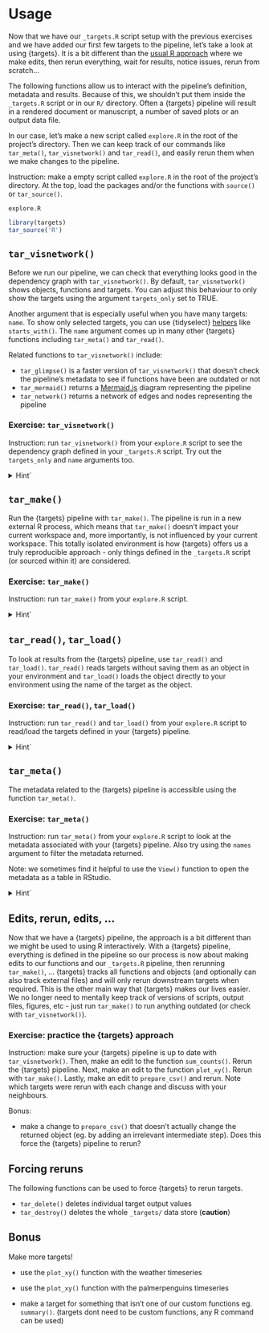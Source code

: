 # Usage

Now that we have our `_targets.R` script setup with the previous exercises and we have added our first few targets to the pipeline, let's take a look at using {targets}. It is a bit different than the [usual R approach](https://books.ropensci.org/targets/#motivation) where we make edits, then rerun everything, wait for results, notice issues, rerun from scratch...

The following functions allow us to interact with the pipeline's definition, metadata and results. Because of this, we shouldn't put them inside the `_targets.R` script or in our `R/` directory. Often a {targets} pipeline will result in a rendered document or manuscript, a number of saved plots or an output data file. 

In our case, let's make a new script called `explore.R` in the root of the project's directory. Then we can keep track of our commands like `tar_meta()`, `tar_visnetwork()` and `tar_read()`, and easily rerun them when we make changes to the pipeline. 

Instruction: make a empty script called `explore.R` in the root of the project's directory. At the top, load the packages and/or the functions with `source()` or `tar_source()`.

`explore.R`

```r
library(targets)
tar_source('R')
```


## `tar_visnetwork()`

Before we run our pipeline, we can check that everything looks good in the dependency graph with `tar_visnetwork()`. By default, `tar_visnetwork()` shows objects, functions and targets. You can adjust this behaviour to only show the targets using the argument `targets_only` set to TRUE. 

Another argument that is especially useful when you have many targets: `name`. To show only selected targets, you can use {tidyselect} [helpers](https://tidyselect.r-lib.org/reference/index.html#selecting-variables) like `starts_with()`. The `name` argument comes up in many other {targets} functions including `tar_meta()` and `tar_read()`. 

Related functions to `tar_visnetwork()` include:

- `tar_glimpse()` is a faster version of `tar_visnetwork()` that doesn't check the pipeline's metadata to see if functions have been are outdated or not
- `tar_mermaid()` returns a [Mermaid.js](https://mermaid.js.org/) diagram representing the pipeline
- `tar_network()` returns a network of edges and nodes representing the pipeline


### Exercise: `tar_visnetwork()`

Instruction: run `tar_visnetwork()` from your `explore.R` script to see the dependency graph defined in your `_targets.R` script. Try out the `targets_only` and `name` arguments too. 


<details>
<summary>Hint`</summary>

`explore.R`

```r
library(targets)
tar_source('R')

tar_visnetwork()

tar_visnetwork(targets_only = TRUE)

tar_visnetwork(starts_with('plot'))
```
</details>


## `tar_make()`

Run the {targets} pipeline with `tar_make()`. The pipeline is run in a new external R process, which means that `tar_make()` doesn't impact your current workspace and, more importantly, is not influenced by your current workspace. This totally isolated environment is how {targets} offers us a truly reproducible approach - only things defined in the `_targets.R` script (or sourced within it) are considered. 


### Exercise: `tar_make()`

Instruction: run `tar_make()` from your `explore.R` script.

<details>
<summary>Hint`</summary>

`explore.R`

```r
library(targets)
tar_source('R')

tar_make()
```
</details>


## `tar_read()`, `tar_load()`

To look at results from the {targets} pipeline, use `tar_read()` and `tar_load()`. `tar_read()` reads targets without saving them as an object in your environment and `tar_load()` loads the object directly to your environment using the name of the target as the object. 

### Exercise: `tar_read()`, `tar_load()`

Instruction: run `tar_read()` and `tar_load()` from your `explore.R` script to read/load the targets defined in your {targets} pipeline.

<details>
<summary>Hint`</summary>

`explore.R`

```r
library(targets)
tar_source('R')

tar_read(prep_counts)

tar_load(sums)

tar_read(plotted)
```
</details>


## `tar_meta()`

The metadata related to the {targets} pipeline is accessible using the function `tar_meta()`. 

### Exercise: `tar_meta()`

Instruction: run `tar_meta()` from your `explore.R` script to look at the metadata associated with your {targets} pipeline. Also try using the `names` argument to filter the metadata returned. 

Note: we sometimes find it helpful to use the `View()` function to open the metadata as a table in RStudio. 

<details>
<summary>Hint`</summary>

`explore.R`

```r
library(targets)
tar_source('R')

tar_meta()

tar_meta(starts_with('plot'))

View(tar_meta())
```
</details>



## Edits, rerun, edits, ... 

Now that we have a {targets} pipeline, the approach is a bit different than we might be used to using R interactively. With a {targets} pipeline, everything is defined in the pipeline so our process is now about making edits to our functions and our `_targets.R` pipeline, then rerunning `tar_make()`,  ... {targets} tracks all functions and objects (and optionally can also track external files) and will only rerun downstream targets when required. This is the other main way that {targets} makes our lives easier. We no longer need to mentally keep track of versions of scripts, output files, figures, etc - just run `tar_make()` to run anything outdated (or check with `tar_visnetwork()`). 


### Exercise: practice the {targets} approach

Instruction: make sure your {targets} pipeline is up to date with `tar_visnetwork()`. Then, make an edit to the function `sum_counts()`. Rerun the {targets} pipeline. Next, make an edit to the function `plot_xy()`. Rerun with `tar_make()`. Lastly, make an edit to `prepare_csv()` and rerun. Note which targets were rerun with each change and discuss with your neighbours. 

Bonus:

- make a change to `prepare_csv()` that doesn't actually change the returned object  (eg. by adding an irrelevant intermediate step). Does this force the {targets} pipeline to rerun?


## Forcing reruns

The following functions can be used to force {targets} to rerun targets. 

- `tar_delete()` deletes individual target output values
- `tar_destroy()` deletes the whole `_targets/` data store (**caution**)


## Bonus

Make more targets! 

- use the `plot_xy()` function with the weather timeseries
- use the `plot_xy()` function with the palmerpenguins timeseries

- make a target for something that isn't one of our custom functions eg. `summary()`. (targets dont need to be custom functions, any R command can be used)
